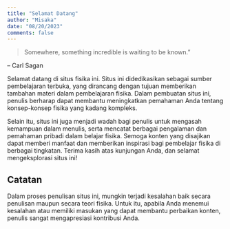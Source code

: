 ```yaml
---
title: "Selamat Datang"
author: "Misaka"
date: "08/20/2023"
comments: false
---
```


:::{.epigraph}
> Somewhere, something incredible is waiting to be known."

-- Carl Sagan
:::

Selamat datang di situs fisika ini. Situs ini didedikasikan sebagai sumber pembelajaran terbuka, yang dirancang dengan tujuan memberikan tambahan materi dalam pembelajaran fisika. Dalam pembuatan situs ini, penulis berharap dapat membantu meningkatkan pemahaman Anda tentang konsep-konsep fisika yang kadang kompleks.

Selain itu, situs ini juga menjadi wadah bagi penulis untuk mengasah kemampuan dalam menulis, serta mencatat berbagai pengalaman dan pemahaman pribadi dalam belajar fisika. Semoga konten yang disajikan dapat memberi manfaat dan memberikan inspirasi bagi pembelajar fisika di berbagai tingkatan. Terima kasih atas kunjungan Anda, dan selamat mengeksplorasi situs ini!

:::{.callout-note appearance="simple"} 
## Catatan
Dalam proses penulisan situs ini, mungkin terjadi kesalahan baik secara penulisan maupun secara teori fisika. Untuk itu, apabila Anda menemui kesalahan atau memiliki masukan yang dapat membantu perbaikan konten, penulis sangat mengapresiasi kontribusi Anda.
:::

